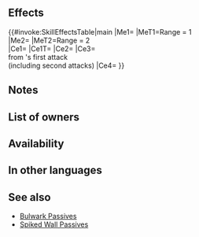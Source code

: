 {{Passive
|name=A/S Spiked Wall
|type=B
|exclusive=0
|canUseWeapon={{WeaponList|Close}}
|canUseMove={{MoveList|Infantry}}
|properties=random_owner
|1name=A/S Spiked Wall
|alt1name=A S Spiked Wall
|1tagid=SID_攻撃速さの刃壁
|1effect=Foes with Range = 1 cannot move through spaces adjacent to unit (does not affect foes with Pass skills).<br><br>Foes with Range = 2 cannot move through spaces within 2 spaces of unit (does not affect foes with Pass skills).<br><br>Inflicts Atk/Spd-4 on foe, deals damage = 15% of unit's Spd (excluding area-of-effect Specials), reduces damage from foe's first attack by 7 ("first attack" normally means only the first strike; for effects that grant "unit attacks twice," it means the first and second strikes), and neutralizes effects that inflict "Special cooldown charge -X" on unit during combat.
|1cost=300
|1required=Atk/Spd Bulwark 3
}}
==Effects==
{{#invoke:SkillEffectsTable|main
|Me1={{Eft|Obstruct|[[adjacent]] to {{Tgt|Unit}}}}
|MeT1=Range = 1<br>{{Tgt|Foes}}
|Me2={{Eft|Obstruct|[[within 2 spaces]] of {{Tgt|Unit}}}}
|MeT2=Range = 2<br>{{Tgt|Foes}}
|Ce1={{Eft|Temporary debuffs|Atk/Spd|4}}
|Ce1T={{Tgt|Foe}}
|Ce2={{Eft|Damage Boost|15% of {{Tgt|Unit}}'s Spd}}
|Ce3={{Eft|Damage Reduction|7}}<br>from {{Tgt|Foe}}'s first attack<br>(including second attacks)
|Ce4={{Eft|Neutralize Guard}}
}}
==Notes==
{{Obstruct notes}}
{{Temporary debuffs}}
{{DamageBoost}}
{{FlatDamageReduction|7}}
{{CooldownChargeMinusNeutralization}}
==List of owners==
{{Skill Hero List}}
==Availability==
{{PassiveFocusList}}
{{PassiveDistributionList}}
{{PassiveCombatManualList}}
==In other languages==
{{OtherLanguages
|english=A/S Spiked Wall
|japanese=
|german=
|spanishEU=
|spanishLA=
|french=
|italian=
|chineseTW=
|portuguese=
}}

==See also==
{{See also skills|cond=(Description LIKE '%foe%cannot move through spaces%unit%' OR Description LIKE '%deals damage%the greater of unit_s%') AND WikiName NOT LIKE '%Bulwark%' AND WikiName NOT LIKE '%Spiked Wall%'}}
* [[Bulwark Passives]]
* [[Skill families/B Passives#Spiked Wall|Spiked Wall Passives]]
{{Passives Navbox|B}}